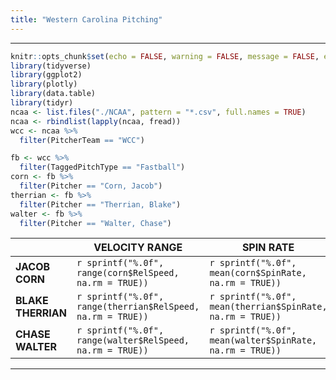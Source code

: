 ```yaml
---
title: "Western Carolina Pitching"
---
```


<hr>

```r
knitr::opts_chunk$set(echo = FALSE, warning = FALSE, message = FALSE, error = FALSE)
library(tidyverse)
library(ggplot2)
library(plotly)
library(data.table)
library(tidyr)
ncaa <- list.files("./NCAA", pattern = "*.csv", full.names = TRUE)
ncaa <- rbindlist(lapply(ncaa, fread))
wcc <- ncaa %>%
  filter(PitcherTeam == "WCC")
```

```r
fb <- wcc %>%
  filter(TaggedPitchType == "Fastball")
corn <- fb %>%
  filter(Pitcher == "Corn, Jacob")
therrian <- fb %>%
  filter(Pitcher == "Therrian, Blake")
walter <- fb %>%
  filter(Pitcher == "Walter, Chase")
```

|| **VELOCITY RANGE** | **SPIN RATE**
- |       -      |      - 
**JACOB CORN** | `r sprintf("%.0f", range(corn$RelSpeed, na.rm = TRUE))` | `r sprintf("%.0f", mean(corn$SpinRate, na.rm = TRUE))`
**BLAKE THERRIAN** | `r sprintf("%.0f", range(therrian$RelSpeed, na.rm = TRUE))` | `r sprintf("%.0f", mean(therrian$SpinRate, na.rm = TRUE))`
**CHASE WALTER** | `r sprintf("%.0f", range(walter$RelSpeed, na.rm = TRUE))` | `r sprintf("%.0f", mean(walter$SpinRate, na.rm = TRUE))`

<hr>